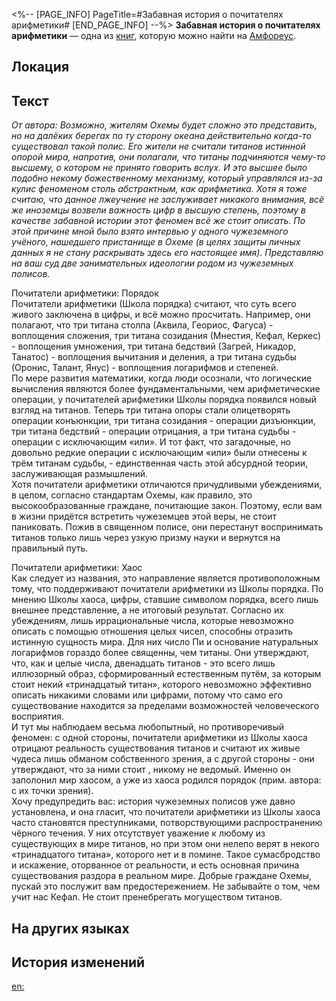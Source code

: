<%-- [PAGE_INFO]
PageTitle=#Забавная история о почитателях арифметики#
[END_PAGE_INFO] --%>
{{Дополнить}}
{{Книга Инфобокс
|id           = 459
|Название     = 
|Изображение  = Предмет Забавная история о почитателях арифметики.png
|Мир          = Амфореус
|Томов        = 1
|Автор        = <!--нужно добавить-->
|Описание     = Вдоль побережья Амфореуса расположено более сотни полисов, в которых полно всякой экзотики. И не все из них похожи на Охему. Здесь есть и неортодоксальные культуры, в которых не так уж почитают титанов.
|Том1         = {{tx}}
|Источник1    = {{tx|Отсутствует источник}}
|Персонажи    = 
|Фракции      = 
}}
'''Забавная история о почитателях арифметики''' — одна из [[Книги|книг]], которую можно найти на [[Амфореус]].

==Локация==
{{Отметка карты|<!--название карты-->|<!--id отметки-->}}

==Текст==
''От автора: Возможно, жителям Охемы будет сложно это представить, но на далёких берегах по ту сторону океана действительно когда-то существовал такой полис. Его жители не считали титанов истинной опорой мира, напротив, они полагали, что титаны подчиняются чему-то высшему, о котором не принято говорить вслух. И это высшее было подобно некому божественному механизму, который управлялся из-за кулис феноменом столь абстрактным, как арифметика. Хотя я тоже считаю, что данное лжеучение не заслуживает никакого внимания, всё же иноземцы возвели важность цифр в высшую степень, поэтому в качестве забавной истории этот феномен всё же стоит описать. По этой причине мной было взято интервью у одного чужеземного учёного, нашедшего пристанище в Охеме (в целях защиты личных данных я не стану раскрывать здесь его настоящее имя). Представляю на ваш суд две занимательных идеологии родом из чужеземных полисов.''


Почитатели арифметики: Порядок<br />
Почитатели арифметики (Школа порядка) считают, что суть всего живого заключена в цифры, и всё можно просчитать. Например, они полагают, что три титана столпа (Аквила, Геориос, Фагуса) - воплощения сложения, три титана созидания (Мнестия, Кефал, Керкес) - воплощения умножения, три титана бедствий (Загрей, Никадор, Танатос) - воплощения вычитания и деления, а три титана судьбы (Оронис, Талант, Янус) - воплощения логарифмов и степеней.<br />
По мере развития математики, когда люди осознали, что логические вычисления являются более фундаментальными, чем арифметические операции, у почитателей арифметики Школы порядка появился новый взгляд на титанов. Теперь три титана опоры стали олицетворять операции конъюнкции, три титана созидания - операции дизъюнкции, три титана бедствий - операции отрицания, а три титана судьбы - операции с исключающим «или». И тот факт, что загадочные, но довольно редкие операции с исключающим «или» были отнесены к трём титанам судьбы, - единственная часть этой абсурдной теории, заслуживающая размышлений.<br />
Хотя почитатели арифметики отличаются причудливыми убеждениями, в целом, согласно стандартам Охемы, как правило, это высокообразованные граждане, почитающие закон. Поэтому, если вам в жизни придётся встретить чужеземцев этой веры, не стоит паниковать. Пожив в священном полисе, они перестанут воспринимать титанов только лишь через узкую призму науки и вернутся на правильный путь.

Почитатели арифметики: Хаос<br />
Как следует из названия, это направление является противоположным тому, что поддерживают почитатели арифметики из Школы порядка. По мнению Школы хаоса, цифры, ставшие символом порядка, всего лишь внешнее представление, а не итоговый результат. Согласно их убеждениям, лишь иррациональные числа, которые невозможно описать с помощью отношения целых чисел, способны отразить истинную сущность мира. Для них число Пи и основание натуральных логарифмов гораздо более священны, чем титаны. Они утверждают, что, как и целые числа, двенадцать титанов - это всего лишь иллюзорный образ, сформированный естественным путём, за которым стоит некий «тринадцатый титан», которого невозможно эффективно описать никакими словами или цифрами, потому что само его существование находится за пределами возможностей человеческого восприятия.<br />
И тут мы наблюдаем весьма любопытный, но противоречивый феномен: с одной стороны, почитатели арифметики из Школы хаоса отрицают реальность существования титанов и считают их живые чудеса лишь обманом собственного зрения, а с другой стороны - они утверждают, что за ними стоит {{Rubi|единственный истинный бог|тринадцатый титан}}, никому не ведомый. Именно он заполонил мир хаосом, а уже из хаоса родился порядок (прим. автора: с их точки зрения).<br />
Хочу предупредить вас: история чужеземных полисов уже давно установлена, и она гласит, что почитатели арифметики из Школы хаоса часто становятся преступниками, потворствующими распространению чёрного течения. У них отсутствует уважение к любому из существующих в мире титанов, но при этом они нелепо верят в некого «тринадцатого титана», которого нет и в помине. Такое сумасбродство и искажение, оторванное от реальности, и есть основная причина существования раздора в реальном мире. Добрые граждане Охемы, пускай это послужит вам предостережением. Не забывайте о том, чем учит нас Кефал. Не стоит пренебрегать могуществом титанов.



==На других языках==
{{На других языках
|en   = Anecdotes of a Numerophile
|zhs  = 数字崇拜者趣闻
|zht  = 數字崇拜者趣聞
|ja   = 数字崇拝者の逸話
|ko   = 숫자 숭배자에 대한 흥미로운 이야기
|es   = Anécdotas sobre los Numerólatras
|fr   = Anecdotes d'un Numérateur
|ru   = Забавная история о почитателях арифметики
|th   = เรื่องน่าสนใจของผู้ศรัทธาตัวเลข
|vi   = Chuyện Thú Vị Về Người Sùng Bái Chữ Số
|de   = Anekdoten über Zahlenanbeter
|id   = Anekdot Pengagum Digital
|pt   = Anedotas de um Numerófilo
}}

==История изменений==
{{История изменений|3.5}}

[[en:]]